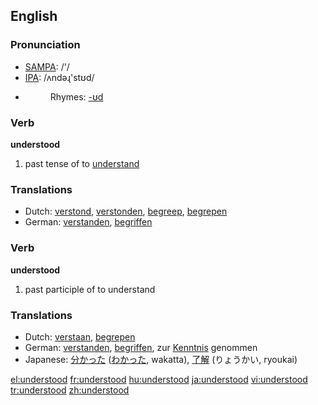 ==English==

===Pronunciation===
*[[w:SAMPA|SAMPA]]: /'/
*[[w:IPA|IPA]]: /ʌndəɻ'stʊd/
*{{audio|en-us-understood.ogg|Audio (US)}}
*:Rhymes: [[Rhymes:English:-ʊd|-ʊd]]

===Verb===
'''understood'''

# past tense of to [[understand]]

===Translations===
*Dutch: [[verstond]], [[verstonden]], [[begreep]], [[begrepen]]
*German: [[verstanden]], [[begriffen]]

===Verb===
'''understood'''

# past participle of to understand

===Translations===
*Dutch: [[verstaan]], [[begrepen]]
*German: [[verstanden]], [[begriffen]], zur [[Kenntnis]] genommen
*Japanese: [[分かった]] ([[わかった]], wakatta), [[了解]] (りょうかい, ryoukai)

[[el:understood]]
[[fr:understood]]
[[hu:understood]]
[[ja:understood]]
[[vi:understood]]
[[tr:understood]]
[[zh:understood]]